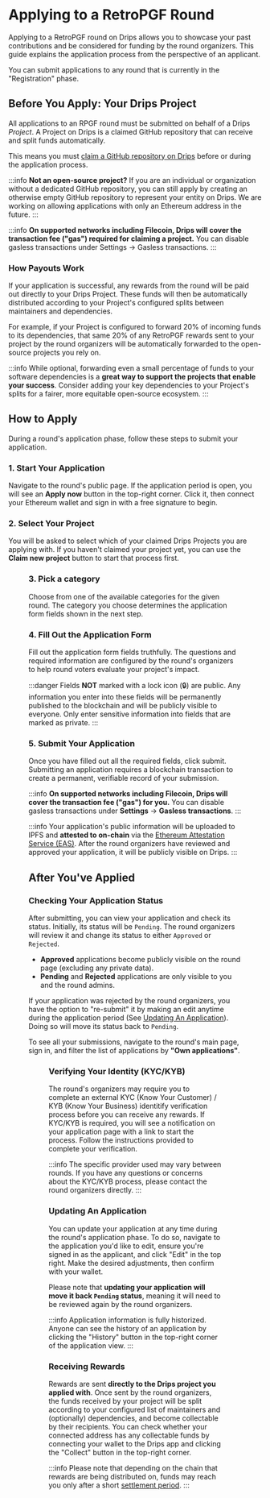 # Applying to a RetroPGF Round


Applying to a RetroPGF round on Drips allows you to showcase your past contributions and be considered for funding by the round organizers. This guide explains the application process from the perspective of an applicant.

You can submit applications to any round that is currently in the "Registration" phase.

## Before You Apply: Your Drips Project

All applications to an RPGF round must be submitted on behalf of a Drips _Project_. A Project on Drips is a claimed GitHub repository that can receive and split funds automatically.

This means you must [claim a GitHub repository on Drips](/get-support/claim-your-repository) before or during the application process.

:::info
**Not an open-source project?**
If you are an individual or organization without a dedicated GitHub repository, you can still apply by creating an otherwise empty GitHub repository to represent your entity on Drips. We are working on allowing applications with only an Ethereum address in the future.
:::

:::info
**On supported networks including Filecoin, Drips will cover the transaction fee ("gas") required for claiming a project.** You can disable gasless transactions under Settings → Gasless transactions. 
:::

### How Payouts Work

If your application is successful, any rewards from the round will be paid out directly to your Drips Project. These funds will then be automatically distributed according to your Project's configured splits between maintainers and dependencies.

For example, if your Project is configured to forward 20% of incoming funds to its dependencies, that same 20% of any RetroPGF rewards sent to your project by the round organizers will be automatically forwarded to the open-source projects you rely on.

:::info
While optional, forwarding even a small percentage of funds to your software dependencies is a **great way to support the projects that enable your success**. Consider adding your key dependencies to your Project's splits for a fairer, more equitable open-source ecosystem.
:::

## How to Apply

During a round's application phase, follow these steps to submit your application.

### 1. Start Your Application

Navigate to the round's public page. If the application period is open, you will see an **Apply now** button in the top-right corner. Click it, then connect your Ethereum wallet and sign in with a free signature to begin.

### 2. Select Your Project

You will be asked to select which of your claimed Drips Projects you are applying with. If you haven't claimed your project yet, you can use the **Claim new project** button to start that process first.

<Figure caption="An example application form." src="/img/retropgf/application-form.png" />

### 3. Pick a category

Choose from one of the available categories for the given round. The category you choose determines the application form fields shown in the next step.

### 4. Fill Out the Application Form

Fill out the application form fields truthfully. The questions and required information are configured by the round's organizers to help round voters evaluate your project's impact.

:::danger
Fields **NOT** marked with a lock icon (🔒) are public. Any information you enter into these fields will be permanently published to the blockchain and will be publicly visible to everyone. Only enter sensitive information into fields that are marked as private.
:::

### 5. Submit Your Application

Once you have filled out all the required fields, click submit. Submitting an application requires a blockchain transaction to create a permanent, verifiable record of your submission.

:::info
**On supported networks including Filecoin, Drips will cover the transaction fee ("gas") for you.** You can disable gasless transactions under **Settings** → **Gasless transactions**. 
:::

:::info
Your application's public information will be uploaded to IPFS and **attested to on-chain** via the [Ethereum Attestation Service (EAS)](https://attest.sh/). After the round organizers have reviewed and approved your application, it will be publicly visible on Drips.
:::

## After You've Applied

### Checking Your Application Status

After submitting, you can view your application and check its status. Initially, its status will be `Pending`. The round organizers will review it and change its status to either `Approved` or `Rejected`.

* **Approved** applications become publicly visible on the round page (excluding any private data).
* **Pending** and **Rejected** applications are only visible to you and the round admins.

If your application was rejected by the round organizers, you have the option to "re-submit" it by making an edit anytime during the application period (See [Updating An Application](#updating-an-application)). Doing so will move its status back to `Pending`.

To see all your submissions, navigate to the round's main page, sign in, and filter the list of applications by **"Own applications"**.

<Figure caption="You can check the status of your submissions by filtering for 'Own applications' on the round page." src="/img/retropgf/own-applications-filter.png" />

### Verifying Your Identity (KYC/KYB)

The round's organizers may require you to complete an external KYC (Know Your Customer) / KYB (Know Your Business) identitify verification process before you can receive any rewards. If KYC/KYB is required, you will see a notification on your application page with a link to start the process. Follow the instructions provided to complete your verification.

:::info
The specific provider used may vary between rounds. If you have any questions or concerns about the KYC/KYB process, please contact the round organizers directly.
:::

### Updating An Application

You can update your application at any time during the round's application phase. To do so, navigate to the application you'd like to edit, ensure you're signed in as the applicant,
and click "Edit" in the top right. Make the desired adjustments, then confirm with your wallet.

Please note that **updating your application will move it back `Pending` status**, meaning it will need to be reviewed again by the round organizers.

:::info
Application information is fully historized. Anyone can see the history of an application by clicking the "History" button in the top-right corner of the application view.
:::

### Receiving Rewards

Rewards are sent **directly to the Drips project you applied with**. Once sent by the round organizers, the funds received by your project will be split according to your configured list of maintainers and (optionally) dependencies, and become collectable by their recipients. You can check whether your connected address has any collectable funds by connecting your wallet to the Drips app and clicking the "Collect" button in the top-right corner.

:::info
Please note that depending on the chain that rewards are being distributed on, funds may reach you only after a short [settlement period](/get-support/claim-your-repository#settlement-of-future-funds).
:::
